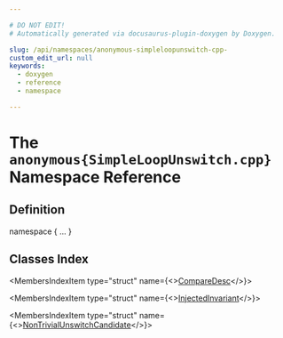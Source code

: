 ```yaml
---

# DO NOT EDIT!
# Automatically generated via docusaurus-plugin-doxygen by Doxygen.

slug: /api/namespaces/anonymous-simpleloopunswitch-cpp-
custom_edit_url: null
keywords:
  - doxygen
  - reference
  - namespace

---
```





# The `anonymous{SimpleLoopUnswitch.cpp}` Namespace Reference

<DoxygenPage pluginConfig={pluginConfig}>



## Definition

<CodeBlock>namespace &#123; ... &#125;</CodeBlock>

## Classes Index

<MembersIndex>

<MembersIndexItem
  type="struct"
  name={<><a href="/docs/api/structs/anonymous-namespace-simpleloopunswitch-cpp-/comparedesc">CompareDesc</a></>}>
</MembersIndexItem>

<MembersIndexItem
  type="struct"
  name={<><a href="/docs/api/structs/anonymous-namespace-simpleloopunswitch-cpp-/injectedinvariant">InjectedInvariant</a></>}>
</MembersIndexItem>

<MembersIndexItem
  type="struct"
  name={<><a href="/docs/api/structs/anonymous-namespace-simpleloopunswitch-cpp-/nontrivialunswitchcandidate">NonTrivialUnswitchCandidate</a></>}>
</MembersIndexItem>

</MembersIndex>


</DoxygenPage>
